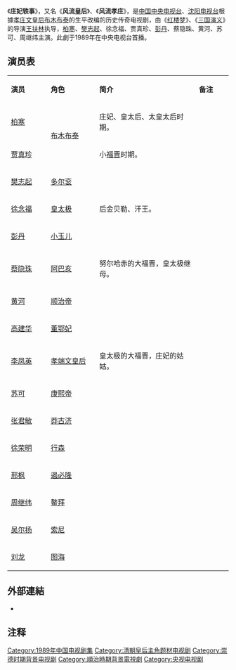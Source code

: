 {{Infobox television
| show_name = 庄妃轶事
| image = 
| image_size = 
| caption = 
| native_name = 
| genre = [[古裝劇|古装]]、[[历史片|历史]]
| developer =
| 编剧 = 萧绍权
| director = [[王扶林|王扶林]]<br>于中敬<br>孙桂珍
| creative_director =
| presenter =
| starring = [[柏寒|柏寒]]<br>[[樊志起|樊志起]]<br>徐念福<br>贾真珍<br>[[彭丹|彭丹]]<br>蔡隐珠<br>黄河<br>苏可<br>周继纬
| theme_music_composer = 
| opentheme = [[包娜娜|包娜娜]]《一代皇后青史占风流》
| endtheme = 
| composer =
| country = [[中国大陆|中国大陆]]
| language = 汉语普通话
| num_episodes = 12
| executive_producer = 
| producer = 
| editor = 田韶春
| location = [[中国大陆|中国大陆]]
| cinematography = 祖克勤<br>罗凌
| camera =
| runtime = 42分钟
| company = 
| distributor =
| channel = [[中国中央电视台|CCTV]]
| picture_format =
| audio_format =
| first_run = [[中国大陆|中国大陆]]
| first_aired = 1989年
| last_aired =
| related =
| website =
}}
《'''庄妃轶事'''》，又名《'''风流皇后'''》、《'''风流孝庄'''》，是[[中国中央电视台|中国中央电视台]]、[[沈阳广播电视台|沈阳电视台]]根據[[孝莊文皇后|孝庄文皇后布木布泰]]的生平改编的历史传奇电视剧，由《[[红楼梦_(1987年电视剧)|红楼梦]]》、《[[三国演义_(电视剧)|三国演义]]》的导演[[王扶林|王扶林]]执导，[[柏寒|柏寒]]、[[樊志起|樊志起]]、徐念福、贾真珍、[[彭丹|彭丹]]、蔡隐珠、黄河、苏可、周继纬主演。此劇于1989年在中央电视台首播。

==演员表==
{|class="wikitable " width="60%"
|- style="background:cornflowerblue; color:white" align=center
|style="width:18%"|'''演员'''||style="width:22%"|'''角色'''||style="width:45%"|'''简介'''||style="width:25%"|'''备注'''
|- 
| [[柏寒|柏寒]] ||rowspan="2" | [[孝莊文皇后|布木布泰]] || 庄妃、皇太后、太皇太后时期。 || 
|-
| [[贾真珍|贾真珍]] || 小[[福晋|福晋]]时期。|| 
|- 
| [[樊志起|樊志起]] || [[多尔衮|多尔衮]] || || 
|- 
| [[徐念福|徐念福]] || [[皇太极|皇太极]] || 后金贝勒、汗王。 || 
|-
| [[彭丹|彭丹]] || [[小玉儿|小玉儿]] || || 
|-
| [[蔡隐珠|蔡隐珠]] || [[阿巴亥|阿巴亥]] || 努尔哈赤的大福晋，皇太极继母。 ||
|-
| [[黄河_(中国演员)|黄河]] || [[顺治帝|顺治帝]] || ||
|-
| [[高建华_(演员)|高建华]] || [[董鄂妃|董鄂妃]] || ||
|-
| [[李凤英_(演员)|李凤英]] || [[孝端文皇后|孝端文皇后]] || 皇太极的大福晋，庄妃的姑姑。||
|-
| [[苏可|苏可]] || [[康熙帝|康熙帝]] || ||
|-
| [[张君敏|张君敏]] || [[莽古济|莽古济]] || ||
|-
| [[徐荣明|徐荣明]] || [[行森|行森]] || ||
|-
| [[邢枫|邢枫]] || [[遏必隆|遏必隆]] || ||
|-
| [[周继纬|周继纬]] || [[鳌拜|鳌拜]] || ||
|-
| [[吴尔扬|吴尔扬]] || [[索尼_(清朝)|索尼]] ||  ||
|-
| [[劉龍_(演員)|刘龙]] || [[图海|图海]] || ||
|}

== 外部連結 ==
*{{Douban|3128195}}

==注释==
{{Reflist}}

{{DEFAULTSORT:Z}}
[[Category:1989年中国电视剧集|Category:1989年中国电视剧集]]
[[Category:清朝皇后主角题材电视剧|Category:清朝皇后主角题材电视剧]]
[[Category:崇德时期背景电视剧|Category:崇德时期背景电视剧]]
[[Category:順治時期背景電視劇|Category:順治時期背景電視劇]]
[[Category:央视电视剧|Category:央视电视剧]]